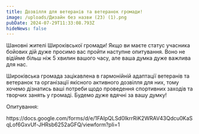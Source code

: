 ```yaml
---
title: Дозвілля для ветеранів та ветеранок громади!
image: /uploads/Дизайн без назви (23) (1).png
pubDate: 2024-07-29T11:33:08.793Z
hideNews: false
---
```


Шановні жителі Широківської громади! Якщо ви маєте статус учасника бойових дій дуже просимо вас пройти наступне опитування. Воно не відійме більш ніж 5 хвилин вашого часу, але ваша думка дуже важлива для нас.

Широківська громада зацікавлена в гармонійній адаптації ветеранів та ветеранок та організації якісного активного дозвілля для них, тому хочемо дізнатись ваші потреби щодо проведення спортивних заходів та творчих занять у громаді. Будемо дуже вдячні за вашу думку!

Опитування: 

https\://docs.google.com/forms/d/e/1FAIpQLSd0IkrrRiK2WRAV43Qdcu0KaSqLof6GxvUf-JHRsb6252aGFQ/viewform?pli=1
